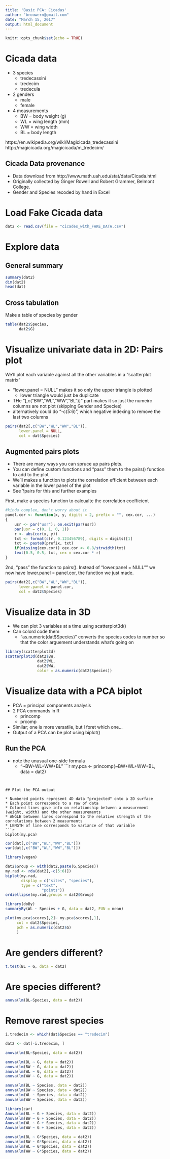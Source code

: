 ```yaml
---
title: 'Basic PCA: Cicadas'
author: "brouwern@gmail.com"
date: "March 15, 2017"
output: html_document
---
```


```r
knitr::opts_chunk$set(echo = TRUE)
```

# Cicada data


* 3 species
    + tredecassini
    + tredecim
    + tredecula
* 2 genders
    + male
    + female
* 4 measurements
    + BW = body weight (g)
    + WL = wing length (mm)
    + WW = wing width 
    + BL = body length


https://en.wikipedia.org/wiki/Magicicada_tredecassini
http://magicicada.org/magicicada/m_tredecim/

## Cicada Data provenance

* Data download from http://www.math.uah.edu/stat/data/Cicada.html
* Originally collected by Ginger Rowell and Robert Grammer, Belmont College.
* Gender and Species recoded by hand in Excel



# Load Fake Cicada data
```r
dat2 <- read.csv(file = "cicades_with_FAKE_DATA.csv")
```


# Explore data

## General summary
```r
summary(dat2)
dim(dat2)
head(dat)
```


## Cross tabulation

Make a table of species by gender
```r
table(dat2$Species, 
      dat2$G)
```



# Visualize univariate data in 2D: Pairs plot

We'll plot each variable against all the other variables in a "scatterplot matrix"

* "lower.panel = NULL" makes it so only the upper triangle is plotted
    + lower triangle would just be duplicate
* THe "[,c("BW","WL","WW","BL")]" part makes it so just the numeirc columns are not plot (skipping Gender and Species)
* alternatively could do "-c(5:6)", which  negative indexing to remove the last two columns

```r
pairs(dat2[,c("BW","WL","WW","BL")], 
      lower.panel = NULL,
      col = dat$Species)
```




## Augmented pairs plots

* There are many ways you can spruce up pairs plots.  
* You can define custom functions and "pass" them to the pairs() function to add to the plot
* We'll makes a function to plots the correlation efficient between each variable in the lower panel of the plot
* See ?pairs for this and further examples

First, make a species function to calcualte the correlation coefficient
```r
#kinda complex, don't worry about it
panel.cor <- function(x, y, digits = 2, prefix = "", cex.cor, ...)
{
    usr <- par("usr"); on.exit(par(usr))
    par(usr = c(0, 1, 0, 1))
    r <- abs(cor(x, y))
    txt <- format(c(r, 0.123456789), digits = digits)[1]
    txt <- paste0(prefix, txt)
    if(missing(cex.cor)) cex.cor <- 0.8/strwidth(txt)
    text(0.5, 0.5, txt, cex = cex.cor * r)
}
```

2nd, "pass" the function to pairs().  Instead of "lower.panel = NULL"" we now have lower.panel = panel.cor, the function we just made.
```r
pairs(dat2[,c("BW","WL","WW","BL")], 
      lower.panel = panel.cor,
      col = dat2$Species)
```



# Visualize data in 3D

* We can plot 3 variables at a time using scatterplot3d()
* Can colord code them
    + "as.numeric(dat$Species)" converts the species codes to number so that the color arguement understands what's going on

```r
library(scatterplot3d)
scatterplot3d(dat2$BW, 
              dat2$WL,
              dat2$WW,
              color = as.numeric(dat2$Species))
```


# Visualize data with a PCA biplot

* PCA = principal components analysis
* 2 PCA commands in R
    + princomp
    + prcomp
* Similar; one is more versatile, but I foret which one...
* Output of a PCA can be plot using biplot()


## Run the PCA

* note the unusual one-side formula
    + "~BW+WL+WW+BL"
```r
my.pca <- princomp(~BW+WL+WW+BL,
                   data = dat2)


```


## Plot the PCA output

* Numbered points represent 4D data "projected" onto a 2D surface
* Each point corresponds to a row of data
* Colored lines give info on relationship between a measurement (weight, width) and the other measurements 
* ANGLE between lines correspond to the relative strength of the correlations between 2 measurments
* LENGTH of line corresponds to variance of that variable
```r
biplot(my.pca)

```



```r
cor(dat[,c("BW","WL","WW","BL")])
var(dat[,c("BW","WL","WW","BL")])
```



```r
library(vegan)

dat2$Group <- with(dat2,paste(G,Species))
my.rad <- rda(dat2[,-c(5:6)])
biplot(my.rad,
       display = c("sites", "species"),
       type = c("text",
                "points"))
ordiellipse(my.rad,groups = dat2$Group)
```



```r
library(doBy)
summaryBy(WL ~ Species + G, data = dat2, FUN = mean)
```



```r
plot(my.pca$scores[,2]~ my.pca$scores[,1],
     col = dat2$Species,
     pch = as.numeric(dat2$G)
     )
```



# Are genders different?

```r
t.test(BL ~ G, data = dat2)
```


# Are species different?

```r
anova(lm(BL~Species, data = dat2))


```


# Remove rarest species
```r
i.tredecim <- which(dat$Species == "tredecim")

dat2 <- dat[-i.tredecim, ]
```



```r
anova(lm(BL~Species, data = dat2))
```


```r
anova(lm(BL ~ G, data = dat2))
anova(lm(BW ~ G, data = dat2))
anova(lm(WL ~ G, data = dat2))
anova(lm(WW ~ G, data = dat2))
```



```r
anova(lm(BL ~ Species, data = dat2))
anova(lm(BW ~ Species, data = dat2))
anova(lm(WL ~ Species, data = dat2))
anova(lm(WW ~ Species, data = dat2))
```




```r
library(car)
Anova(lm(BL ~ G + Species, data = dat2))
Anova(lm(BW ~ G + Species, data = dat2))
Anova(lm(WL ~ G + Species, data = dat2))
Anova(lm(WW ~ G + Species, data = dat2))
```



```r
anova(lm(BL ~ G*Species, data = dat2))
anova(lm(BW ~ G*Species, data = dat2))
anova(lm(WL ~ G*Species, data = dat2))
anova(lm(WW ~ G*Species, data = dat2))
```


